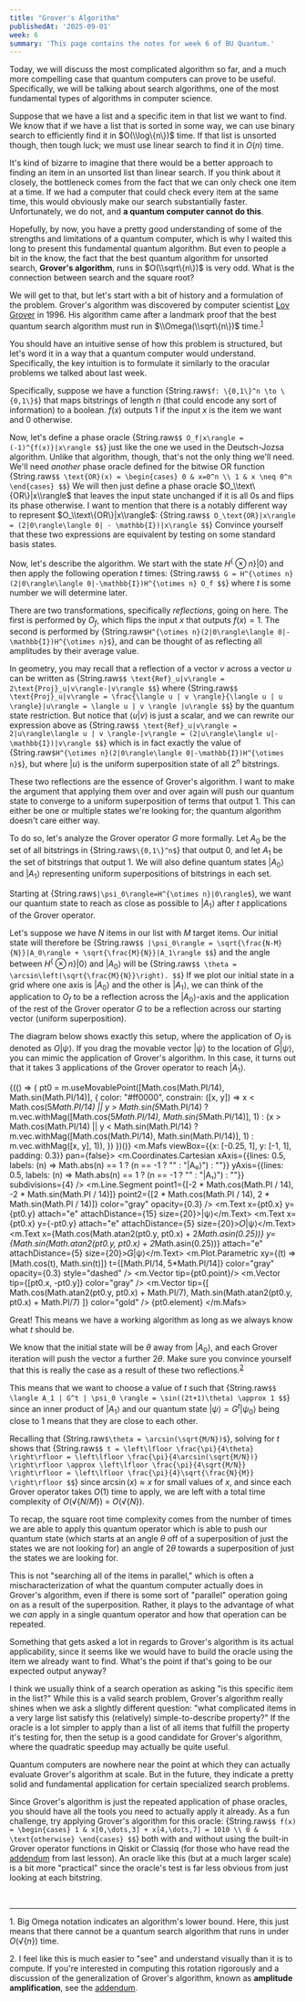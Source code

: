 ```yaml
---
title: "Grover's Algorithm"
publishedAt: '2025-09-01'
week: 6
summary: 'This page contains the notes for week 6 of BU Quantum.'
---
```

<KatexSpan>
Today, we will discuss the most complicated algorithm so far, and a much more compelling case that quantum computers can prove to be useful. Specifically, we will be talking about search algorithms, one of the most fundamental types of algorithms in computer science.

Suppose that we have a list and a specific item in that list we want to find. We know that if we have a list that is sorted in some way, we can use binary search to efficiently find it in $O(\\log\{n\})$ time. If that list is unsorted though, then tough luck; we must use linear search to find it in $O(n)$ time.

It's kind of bizarre to imagine that there would be a better approach to finding an item in an unsorted list than linear search. If you think about it closely, the bottleneck comes from the fact that we can only check one item at a time. If we had a computer that could check every item at the same time, this would obviously make our search substantially faster. Unfortunately, we do not, and **a quantum computer cannot do this**.

Hopefully, by now, you have a pretty good understanding of some of the strengths and limitations of a quantum computer, which is why I waited this long to present this fundamental quantum algorithm. But even to people a bit in the know, the fact that the best quantum algorithm for unsorted search, **Grover's algorithm**, runs in $O(\\sqrt\{n\})$ is very odd. What is the connection between search and the square root?

We will get to that, but let's start with a bit of history and a formulation of the problem. Grover's algorithm was discovered by computer scientist [Lov Grover](https://en.wikipedia.org/wiki/Lov_Grover) in 1996. His algorithm came after a landmark proof that the best quantum search algorithm must run in $\\Omega(\\sqrt\{n\})$ time.<sup><a href="#foot1">1</a></sup>

You should have an intuitive sense of how this problem is structured, but let's word it in a way that a quantum computer would understand. Specifically, the key intuition is to formulate it similarly to the oracular problems we talked about last week.

Specifically, suppose we have a function {String.raw`$f: \{0,1\}^n \to \{0,1\}$`} that maps bitstrings of length $n$ (that could encode any sort of information) to a boolean. $f(x)$ outputs $1$ if the input $x$ is the item we want and $0$ otherwise. 

Now, let's define a phase oracle
{String.raw`$$
O_f|x\rangle = (-1)^{f(x)}|x\rangle
$$`}
just like the one we used in the Deutsch-Jozsa algorithm. Unlike that algorithm, though, that's not the only thing we'll need. We'll need *another* phase oracle defined for the bitwise OR function
{String.raw`$$
\text{OR}(x) = \begin{cases}
0 & x=0^n \\
1 & x \neq 0^n
\end{cases}
$$`}
We will then just define a phase oracle $O_\\text\{OR\}|x\\rangle$ that leaves the input state unchanged if it is all $0$s and flips its phase otherwise. I want to mention that there is a notably different way to represent $O_\\text\{OR\}|x\\rangle$:
{String.raw`$$
O_\text{OR}|x\rangle = (2|0\rangle\langle 0| - \mathbb{I})|x\rangle
$$`}
Convince yourself that these two expressions are equivalent by testing on some standard basis states.

Now, let's describe the algorithm. We start with the state $H^\{\otimes n\}|0\rangle$ and then apply the following operation $t$ times:
{String.raw`$$
G = H^{\otimes n}(2|0\rangle\langle 0|-\mathbb{I})H^{\otimes n} O_f
$$`}
where $t$ is some number we will determine later.

There are two transformations, specifically *reflections*, going on here. The first is performed by $O_f$, which flips the input $x$ that outputs $f(x)=1$. The second is performed by {String.raw`$H^{\otimes n}(2|0\rangle\langle 0|-\mathbb{I})H^{\otimes n}$`}, and can be thought of as reflecting all amplitudes by their average value.

In geometry, you may recall that a reflection of a vector $v$ across a vector $u$ can be written as
{String.raw`$$
\text{Ref}_u|v\rangle = 2\text{Proj}_u|v\rangle-|v\rangle
$$`}
where
{String.raw`$$
\text{Proj}_u|v\rangle = \frac{\langle u | v \rangle}{\langle u | u \rangle}|u\rangle = \langle u | v \rangle |u\rangle
$$`}
by the quantum state restriction. But notice that $\langle u | v \rangle$ is just a scalar, and we can rewrite our expression above as
{String.raw`$$
\text{Ref}_u|v\rangle = 2|u\rangle\langle u | v \rangle-|v\rangle = (2|u\rangle\langle u|-\mathbb{I})|v\rangle
$$`}
which is in fact exactly the value of {String.raw`$H^{\otimes n}(2|0\rangle\langle 0|-\mathbb{I})H^{\otimes n}$`}, but where $|u\rangle$ is the uniform superposition state of all $2^n$ bitstrings.

These two reflections are the essence of Grover's algorithm. I want to make the argument that applying them over and over again will push our quantum state to converge to a uniform superposition of terms that output $1$. This can either be one or multiple states we're looking for; the quantum algorithm doesn't care either way.

To do so, let's analyze the Grover operator $G$ more formally. Let $A_0$ be the set of all bitstrings in {String.raw`$\{0,1\}^n$`} that output $0$, and let $A_1$ be the set of bitstrings that output $1$. We will also define quantum states $|A_0\rangle$ and $|A_1\rangle$ representing uniform superpositions of bitstrings in each set. 

Starting at {String.raw`$|\psi_0\rangle=H^{\otimes n}|0\rangle$`}, we want our quantum state to reach as close as possible to $|A_1\rangle$ after $t$ applications of the Grover operator.

Let's suppose we have $N$ items in our list with $M$ target items. Our initial state will therefore be
{String.raw`$$
|\psi_0\rangle = \sqrt{\frac{N-M}{N}}|A_0\rangle + \sqrt{\frac{M}{N}}|A_1\rangle
$$`}
and the angle between $H^\{\otimes n\}|0\rangle$ and $|A_0\rangle$ will be
{String.raw`$$
\theta = \arcsin\left(\sqrt{\frac{M}{N}}\right).
$$`}
If we plot our initial state in a grid where one axis is $|A_0\rangle$ and the other is $|A_1\rangle$, we can think of the application to $O_f$ to be a reflection across the $|A_0\rangle$-axis and the application of the rest of the Grover operator $G$ to be a reflection across our starting vector (uniform superposition).

The diagram below shows exactly this setup, where the application of $O_f$ is denoted as $O|\psi\rangle$. If you drag the movable vector $|\psi\rangle$ to the location of $G|\psi\rangle$, you can mimic the application of Grover's algorithm. In this case, it turns out that it takes 3 applications of the Grover operator to reach $|A_1\rangle$. 

{(() => { 
    pt0 = m.useMovablePoint([Math.cos(Math.PI/14), Math.sin(Math.PI/14)], {
        color: "#ff0000",
        constrain: ([x, y]) => x < Math.cos(5*Math.PI/14) || y > Math.sin(5*Math.PI/14) ? m.vec.withMag([Math.cos(5*Math.PI/14), Math.sin(5*Math.PI/14)], 1) : (x > Math.cos(Math.PI/14) || y < Math.sin(Math.PI/14) ? m.vec.withMag([Math.cos(Math.PI/14), Math.sin(Math.PI/14)], 1) : m.vec.withMag([x, y], 1)),
    })
})()}
<m.Mafs viewBox={{x: [-0.25, 1], y: [-1, 1], padding: 0.3}} pan={false}>
    <m.Coordinates.Cartesian 
        xAxis={{lines: 0.5, labels: (n) => Math.abs(n) == 1 ? (n == -1 ? "" : "|A₀⟩") : ""}} 
        yAxis={{lines: 0.5, labels: (n) => Math.abs(n) == 1 ? (n == -1 ? "" : "|A₁⟩") : ""}} 
        subdivisions={4}
    />
    <m.Line.Segment point1={[-2 * Math.cos(Math.PI / 14), -2 * Math.sin(Math.PI / 14)]} point2={[2 * Math.cos(Math.PI / 14), 2 * Math.sin(Math.PI / 14)]} color="gray" opacity={0.3} />
    <m.Text x={pt0.x} y={pt0.y} attach="e" attachDistance={15} size={20}>|ψ⟩</m.Text>
    <m.Text x={pt0.x} y={-pt0.y} attach="e" attachDistance={5} size={20}>𝑂|ψ⟩</m.Text>
    <m.Text x={Math.cos(Math.atan2(pt0.y, pt0.x) + 2*Math.asin(0.25))} y={Math.sin(Math.atan2(pt0.y, pt0.x) + 2*Math.asin(0.25))} attach="e" attachDistance={5} size={20}>𝐺|ψ⟩</m.Text>
    <m.Plot.Parametric
        xy={(t) => [Math.cos(t), Math.sin(t)]}
        t={[Math.PI/14, 5*Math.PI/14]}
        color="gray"
        opacity={0.3}
        style="dashed"
    />
    <m.Vector tip={pt0.point}/>
    <m.Vector tip={[pt0.x, -pt0.y]} color="gray" />
    <m.Vector tip={[
        Math.cos(Math.atan2(pt0.y, pt0.x) + Math.PI/7),
        Math.sin(Math.atan2(pt0.y, pt0.x) + Math.PI/7)
    ]} color="gold" />
    {pt0.element}
</m.Mafs>

Great! This means we have a working algorithm as long as we always know what $t$ should be.

We know that the initial state will be $\theta$ away from $|A_0\rangle$, and each Grover iteration will push the vector a further $2\theta$. Make sure you convince yourself that this is really the case as a result of these two reflections.<sup><a href="#foot2">2</a></sup>

This means that we want to choose a value of $t$ such that
{String.raw`$$
\langle A_1 | G^t | \psi_0 \rangle = \sin((2t+1)\theta) \approx 1
$$`}
since an inner product of $|A_1\rangle$ and our quantum state $|\psi\rangle = G^t | \psi_0 \rangle$ being close to $1$ means that they are close to each other.

Recalling that {String.raw`$\theta = \arcsin(\sqrt{M/N})$`}, solving for $t$ shows that
{String.raw`$$
t = \left\lfloor \frac{\pi}{4\theta} \right\rfloor = \left\lfloor \frac{\pi}{4\arcsin(\sqrt{M/N})} \right\rfloor \approx \left\lfloor \frac{\pi}{4\sqrt{M/N}} \right\rfloor = \left\lfloor \frac{\pi}{4}\sqrt{\frac{N}{M}} \right\rfloor
$$`}
since $\arcsin(x) \approx x$ for small values of $x$, and since each Grover operator takes $O(1)$ time to apply, we are left with a total time complexity of $O(\sqrt\{N/M\})$ = $O(\sqrt\{N\})$.

To recap, the square root time complexity comes from the number of times we are able to apply this quantum operator which is able to push our quantum state (which starts at an angle $\theta$ off of a superposition of just the states we are not looking for) an angle of $2\theta$ towards a superposition of just the states we are looking for.

This is not "searching all of the items in parallel," which is often a mischaracterization of what the quantum computer actually does in Grover's algorithm, even if there is some sort of "parallel" operation going on as a result of the superposition. Rather, it plays to the advantage of what we *can* apply in a single quantum operator and how that operation can be repeated.

Something that gets asked a lot in regards to Grover's algorithm is its actual applicability, since it seems like we would have to build the oracle using the item we already want to find. What's the point if that's going to be our expected output anyway?

I think we usually think of a search operation as asking "is this specific item in the list?" While this is a valid search problem, Grover's algorithm really shines when we ask a slightly different question: "what complicated items in a very large list satisfy this (relatively) simple-to-describe property?" If the oracle is a lot simpler to apply than a list of all items that fulfill the property it's testing for, then the setup is a good candidate for Grover's algorithm, where the quadratic speedup may actually be quite useful.

Quantum computers are nowhere near the point at which they can actually evaluate Grover's algorithm at scale. But in the future, they indicate a pretty solid and fundamental application for certain specialized search problems.

Since Grover's algorithm is just the repeated application of phase oracles, you should have all the tools you need to actually apply it already. As a fun challenge, try applying Grover's algorithm for this oracle:
{String.raw`$$
f(x) = \begin{cases}
1 & x[0,\dots,3] + x[4,\dots,7] = 1010 \\
0 & \text{otherwise}
\end{cases}
$$`}
both with and without using the built-in Grover operator functions in Qiskit or Classiq (for those who have read the [addendum](/notes/week5-addendum) from last lesson). An oracle like this (but at a much larger scale) is a bit more "practical" since the oracle's test is far less obvious from just looking at each bitstring.

<br/>
<hr style={{width: "40%"}}/>

<a name="foot1">1</a>. Big Omega notation indicates an algorithm's lower bound. Here, this just means that there cannot be a quantum search algorithm that runs in under $O(\sqrt\{n\})$ time.

<a name="foot2">2</a>. I feel like this is much easier to "see" and understand visually than it is to compute. If you're interested in computing this rotation rigorously and a discussion of the generalization of Grover's algorithm, known as **amplitude amplification**, see the [addendum](/notes/week6-addendum).
</KatexSpan>
